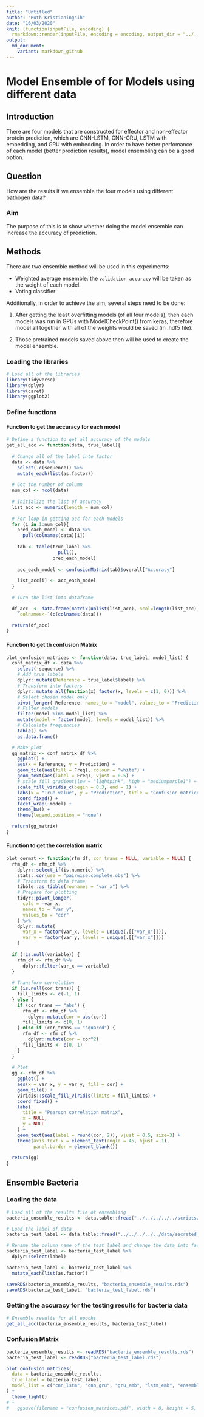 ```yaml
---
title: "Untitled"
author: "Ruth Kristianingsih"
date: "16/03/2020"
knit: (function(inputFile, encoding) {
  rmarkdown::render(inputFile, encoding = encoding, output_dir = "../../reports") })
output:
  md_document:
    variant: markdown_github
---
```


# Model Ensemble of for Models using different data

## Introduction

There are four models that are constructed for effector and non-effector protein prediction, which are CNN-LSTM, CNN-GRU, LSTM with embedding, and GRU with embedding. In order to have better perfomance of each model (better prediction results), model ensembling can be a good option. 

## Question

How are the results if we ensemble the four models using different pathogen data?

### Aim

The purpose of this is to show whether doing the model ensemble can increase the accuracy of prediction.

## Methods

There are two ensemble method will be used in this experiments:

  - Weighted average ensemble: the `validation accuracy` will be taken as the weight of each model.  
  - Voting classifier 

Additionally, in order to achieve the aim, several steps need to be done:

  1. After getting the least overfitting models (of all four models), then each models was run in GPUs with ModelCheckPoint() from keras, therefore model all together with all of the weights would be saved (in .hdf5 file).
  
  2. Those pretrained models saved above then will be used to create the model ensemble. 
  
  
### Loading the libraries

```r
# Load all of the libraries
library(tidyverse)
library(dplyr)
library(caret)
library(ggplot2)
```

### Define functions

#### Function to get the accuracy for each model

```r
# Define a function to get all accuracy of the models
get_all_acc <- function(data, true_label){
  
  # Change all of the label into factor
  data <- data %>%
    select(-c(sequence)) %>% 
    mutate_each(list(as.factor))
  
  # Get the number of column
  num_col <- ncol(data)
  
  # Initialize the list of accuracy
  list_acc <- numeric(length = num_col)
  
  # For loop in getting acc for each models
  for (i in 1:num_col){
    pred_each_model <- data %>% 
      pull(colnames(data)[i])
  
    tab <- table(true_label %>% 
                   pull(), 
                 pred_each_model)
    
    acc_each_model <- confusionMatrix(tab)$overall["Accuracy"]
    
    list_acc[i] <- acc_each_model
  }
  
  # Turn the list into dataframe

  df_acc  <- data.frame(matrix(unlist(list_acc), ncol=length(list_acc), byrow = F)) %>%
    `colnames<-`(c(colnames(data)))

  return(df_acc)
}
```


#### Function to get th confusion Matrix

```r
plot_confusion_matrices <- function(data, true_label, model_list) {
  conf_matrix_df <- data %>%
    select(-sequence) %>%
    # Add true labels
    dplyr::mutate(Reference = true_label$label) %>%
    # Transform into factors
    dplyr::mutate_all(function(x) factor(x, levels = c(1, 0))) %>%
    # Select chosen model only
    pivot_longer(-Reference, names_to = "model", values_to = "Prediction") %>%
    # Filter models
    filter(model %in% model_list) %>% 
    mutate(model = factor(model, levels = model_list)) %>%
    # Calculate frequencies
    table() %>%
    as.data.frame()

  # Make plot
  gg_matrix <- conf_matrix_df %>%
    ggplot() +
    aes(x = Reference, y = Prediction) +
    geom_tile(aes(fill = Freq), colour = "white") +
    geom_text(aes(label = Freq), vjust = 0.5) +
    # scale_fill_gradient(low = "lightpink", high = "mediumpurple1") +
    scale_fill_viridis_c(begin = 0.3, end = 1) +
    labs(x = "True value", y = "Prediction", title = "Confusion matrices") +
    coord_fixed() +
    facet_wrap(~model) +
    theme_bw() +
    theme(legend.position = "none")

  return(gg_matrix)
}
```

#### Function to get the correlation matrix

```r
plot_cormat <- function(rfm_df, cor_trans = NULL, variable = NULL) {
  rfm_df <- rfm_df %>%
    dplyr::select_if(is.numeric) %>%
    stats::cor(use = "pairwise.complete.obs") %>%
    # Transform to data frame
    tibble::as_tibble(rownames = "var_x") %>%
    # Prepare for plotting
    tidyr::pivot_longer(
      cols = -var_x,
      names_to = "var_y",
      values_to = "cor"
    ) %>% 
    dplyr::mutate(
      var_x = factor(var_x, levels = unique(.[["var_x"]])),
      var_y = factor(var_y, levels = unique(.[["var_x"]]))
    )
  
  if (!is.null(variable)) {
    rfm_df <- rfm_df %>%
      dplyr::filter(var_x == variable)
  }
  
  # Transform correlation
  if (is.null(cor_trans)) {
    fill_limits <- c(-1, 1)
  } else {
    if (cor_trans == "abs") {
      rfm_df <- rfm_df %>%
        dplyr::mutate(cor = abs(cor))
      fill_limits <- c(0, 1)
    } else if (cor_trans == "squared") {
      rfm_df <- rfm_df %>%
        dplyr::mutate(cor = cor^2)
      fill_limits <- c(0, 1)
    }
  }
  
  # Plot
  gg <- rfm_df %>%
    ggplot() +
    aes(x = var_x, y = var_y, fill = cor) +
    geom_tile() +
    viridis::scale_fill_viridis(limits = fill_limits) +
    coord_fixed() +
    labs(
      title = "Pearson correlation matrix",
      x = NULL,
      y = NULL
    ) +
    geom_text(aes(label = round(cor, 2)), vjust = 0.5, size=3) + 
    theme(axis.text.x = element_text(angle = 45, hjust = 1),
          panel.border = element_blank())
  
  return(gg)
}
```
  
## Ensemble Bacteria

### Loading the data

```r
# Load all of the results file of ensembling
bacteria_ensemble_results <- data.table::fread("../../../../../scripts/jupyter-note/model_ensemble/pred_result/bacteria/df_pred_ens_bacteria.csv", drop = "V1")

# Load the label of data
bacteria_test_label <- data.table::fread("../../../../../data/secreted_data/ready_to_process/splitted-data/bacteria_testing.csv")

# Rename the column name of the test label and change the data into factor
bacteria_test_label <- bacteria_test_label %>%
  dplyr::select(label)

bacteria_test_label <- bacteria_test_label %>% 
  mutate_each(list(as.factor))

saveRDS(bacteria_ensemble_results, "bacteria_ensemble_results.rds")
saveRDS(bacteria_test_label, "bacteria_test_label.rds")
```

### Getting the accuracy for the testing results for bacteria data


```r
# Ensemble results for all epochs
get_all_acc(bacteria_ensemble_results, bacteria_test_label) 
```

### Confusion Matrix

```r
bacteria_ensemble_results <- readRDS("bacteria_ensemble_results.rds")
bacteria_test_label <- readRDS("bacteria_test_label.rds")

plot_confusion_matrices(
  data = bacteria_ensemble_results,
  true_label = bacteria_test_label,
  model_list = c("cnn_lstm", "cnn_gru", "gru_emb", "lstm_emb", "ensemble_weighted", "ensemble_voting")
) +
  theme_light() 
# +
#   ggsave(filename = "confusion_matrices.pdf", width = 8, height = 5, dpi = 192, device = cairo_pdf)
```

